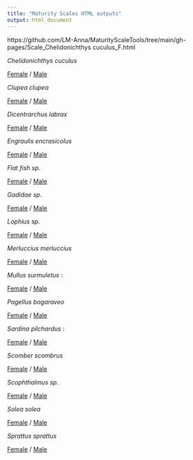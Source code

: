 ```yaml
---
title: "Maturity Scales HTML outputs"
output: html_document
---
```



https://github.com/LM-Anna/MaturityScaleTools/tree/main/gh-pages/Scale_Chelidonichthys cuculus_F.html

*Chelidonichthys cuculus*

[Female](.\HTML\Scale_Chelidonichthys cuculus_F.html) / [Male](.\output\Scale_Chelidonichthys cuculus_M.html)

*Clupea clupea*

[Female](.\output\Scale_Clupea clupea_F.html) / [Male](.\output\Scale_Clupea clupea_M.html)

*Dicentrarchus labrax*

[Female](.\output\Scale_Dicentrarchus labrax_F.html) / [Male](.\output\Scale_Dicentrarchus labrax_M.html)

*Engraulis encrasicolus*

[Female](.\output\Scale_Engraulis encrasicolus_F.html) / [Male](.\output\Scale_Engraulis encrasicolus_M.html)

*Flat fish sp.*

[Female](.\output\Scale_Flat fish sp._F.html) / [Male](.\output\Scale_Flat fish sp._M.html)

*Gadidae sp.*

[Female](.\output\Scale_Gadidae sp._F.html) / [Male](.\output\Scale_Gadidae sp._M.html)

*Lophius sp.*

[Female](.\output\Scale_Lophius sp._F.html) / [Male](.\output\Scale_Lophius sp._M.html)

*Merluccius merluccius*

[Female](.\output\Scale_Merluccius merluccius_F.html) / [Male](.\output\Scale_Merluccius merluccius_M.html)

*Mullus surmuletus* : 

[Female](.\output\Scale_Mullus surmuletus_F.html) / [Male](.\output\Scale_Mullus surmuletus_M.html)

*Pagellus bogaraveo*

[Female](.\output\Scale_Pagellus bogaraveo_F.html) / [Male](.\output\Scale_Pagellus bogaraveo_M.html)

*Sardina pilchardus* :

[Female](.\output\Scale_Sardina pilchardus_F.html) / [Male](.\output\Scale_Sardina pilchardus_M.html)

*Scomber scombrus*

[Female](.\output\Scale_Scomber scombrus_F.html) / [Male](.\output\Scale_Scomber scombrus_M.html)

*Scophthalmus sp.*

[Female](.\output\Scale_Scophthalmus sp._F.html) / [Male](.\output\Scale_Scophthalmus sp._M.html)

*Solea solea*

[Female](.\output\Scale_Solea solea_F.html) / [Male](.\output\Scale_Solea solea_M.html)

*Sprattus sprattus*

[Female](.\output\Scale_Sprattus sprattus_F.html) / [Male](.\output\Scale_Sprattus sprattus_M.html)

